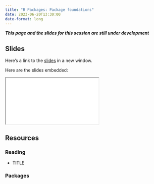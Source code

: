 ```yaml
---
title: "R Packages: Package foundations"
date: 2023-06-20T13:30:00
date-format: long
---
```


***This page and the slides for this session are still under development***

## Slides

Here's a link to the [slides](/slides/07-package-foundations/index.qmd){target="_blank"} in a new window. 

Here are the slides embedded:

<iframe class="slide-deck ar3x2" src="/slides/07-package-foundations/index.html" title="07-package-foundations slides">
</iframe>

## Resources

### Reading

- TITLE

  <LINK>


### Packages
